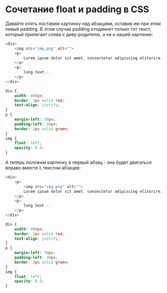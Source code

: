 # Сочетание float и padding в CSS

Давайте опять поставим картинку над абзацами, оставив им при этом левый padding. В этом случае padding отодвинет только тот текст, который прилегает слева к диву-родителю, а не к нашей картинке:

```js showLineNumbers copy
<div>
	<img src="img.png" alt="">
	<p>
		Lorem ipsum dolor sit amet, consectetur adipiscing elitorire.
	</p>
	<p>
		long text...
	</p>
</div>
```

```css showLineNumbers copy
div {
	width: 400px;
	border: 1px solid red;
	text-align: justify;
}
p {
	margin-left: 30px;
	padding-left: 30px;
	border: 1px solid green;
}
img {
	float: left;
	opacity: 0.5;
}
```

А теперь положим картинку в первый абзац - она будет двигаться вправо вместе с текстом абзацев:

```js showLineNumbers copy
<div>
	<p>
		<img src="img.png" alt="">
		Lorem ipsum dolor sit amet, consectetur adipiscing elitorire.
	</p>
	<p>
		long text...
	</p>
</div>

```

```css showLineNumbers copy
div {
	width: 400px;
	border: 1px solid red;
	text-align: justify;
}
p {
	margin-left: 30px;
	padding-left: 30px;
	border: 1px solid green;
}
img {
	float: left;
	opacity: 0.5;
}
```